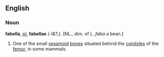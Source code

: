 ==English==

===Noun===
'''fabella''',  ''[[pl. (source)|pl.]]'' '''fabellae''' (-l&?;). [NL., dim. of L. ''faba'' a bean.]
# One of the small [[sesamoid]] [[bone]]s situated behind the [[condyles]] of the [[femur]], in some mammals.